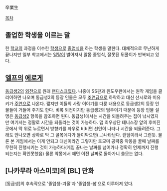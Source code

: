 卒業生

[[목차]]

== 졸업한 학생을 이르는 말 ==
한 [[학교]]의 과정을 이수한 [[학생]]으로 [[졸업식]]을 하는 학생을 말한다. 대체적으로 무난하게 끝나지만 일부 학교에서는 [[일탈]]이 벌어져서 알몸 졸업식, 잘못된 뒤풀이가 반복되고 있다.

== [[엘프]]의 [[에로게]] ==
[[동급생2]]의 [[외전]]으로 원래 [[팬디스크]]였다. 나중에 SS판과 윈도우판에서는 원작 게임을 클리어하면 나오며 동급생2의 등장 인물은 모두 [[조연]]급으로 하락하고 대신 산시로와 미유키가 [[주연]]으로 나온다. 짧지만 이들의 사랑 이야기를 다룬 내용으로 동급생2의 등장 인물들이 거들어 주기도 한다. 비록 외전이지만 동급생2의 범주이기 때문에 등장 인물 설명은 [[동급생2]] 항목을 참조하면 된다. 동급생1에서는 시간을 되돌려주는 집이 낚시였지만 여기서는 정말로 시간을 되돌리는 것이 가능하다. 맵 최우상단 테니스장 앞의 후미진 곳에서 막 위로 누르면서 방향키를 좌우로 비비면 선인이 나타나 시간을 되돌려준다. 그래도 안나오면 상하로 막 그 골목에다가 들이박으면(...)나타난다. 랜덤이라서 그런듯. 물론 본 게임에서는 이게 안되고 대신이라긴 그렇지만 토모미 공략중 악몽을 꿀때 날짜를 무한히 진행시키는 것이 가능하다(게임 끝나는 날짜를 넘어가나 정확히 언제까지 진행되는지는 확인못했음) 물론 악몽에서 깨면 이전 날짜로 돌아가니 쓸모는 없다.

== [나카무라 아스미코]의 [BL] 만화 ==
[동급생]의 후속작으로 '졸업생-겨울'과 '졸업생-봄'으로 이루어져 있다.
